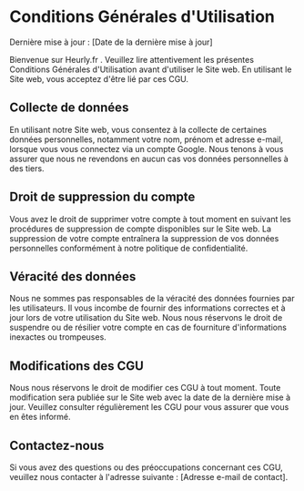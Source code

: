 # Conditions Générales d'Utilisation

Dernière mise à jour : [Date de la dernière mise à jour]

Bienvenue sur Heurly.fr . Veuillez lire attentivement les présentes Conditions Générales d'Utilisation avant d'utiliser le Site web. En utilisant le Site web, vous acceptez d'être lié par ces CGU.

## Collecte de données

En utilisant notre Site web, vous consentez à la collecte de certaines données personnelles, notamment votre nom, prénom et adresse e-mail, lorsque vous vous connectez via un compte Google. Nous tenons à vous assurer que nous ne revendons en aucun cas vos données personnelles à des tiers.

## Droit de suppression du compte

Vous avez le droit de supprimer votre compte à tout moment en suivant les procédures de suppression de compte disponibles sur le Site web. La suppression de votre compte entraînera la suppression de vos données personnelles conformément à notre politique de confidentialité.

## Véracité des données

Nous ne sommes pas responsables de la véracité des données fournies par les utilisateurs. Il vous incombe de fournir des informations correctes et à jour lors de votre utilisation du Site web. Nous nous réservons le droit de suspendre ou de résilier votre compte en cas de fourniture d'informations inexactes ou trompeuses.

## Modifications des CGU

Nous nous réservons le droit de modifier ces CGU à tout moment. Toute modification sera publiée sur le Site web avec la date de la dernière mise à jour. Veuillez consulter régulièrement les CGU pour vous assurer que vous en êtes informé.

## Contactez-nous

Si vous avez des questions ou des préoccupations concernant ces CGU, veuillez nous contacter à l'adresse suivante : [Adresse e-mail de contact].
